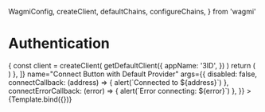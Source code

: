 
  WagmiConfig,
  createClient,
  defaultChains,
  configureChains,
} from 'wagmi'


<Meta title="Components/ConnectButton" component={ConnectButton} />


# Authentication

<Canvas>
  <Story
    decorators={[
      (Story) => {
        const client = createClient(
          getDefaultClient({
            appName: '3ID',
          })
        )
        return (
          <WagmiConfig client={client}>
            <Story />
          </WagmiConfig>
        )
      },
    ]}
    name="Connect Button with Default Provider"
    args={{
      disabled: false,
      connectCallback: (address) => {
        alert(`Connected to ${address}`)
      },
      connectErrorCallback: (error) => {
        alert(`Error connecting: ${error}`)
      },
    }}
  >
    {Template.bind({})}
  </Story>
</Canvas>

